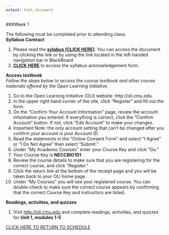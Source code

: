 ```yaml
---
output: html_document
---
```

###Week 1
  
The following must be completed prior to attending class:  
**Syllabus Contract**

1. Please read the [**sylabus (CLICK HERE)**](google.com). You can access the document by clicking the link or by using the link located in the left-handed navigation bar in BlackBoard
2. [**CLICK HERE**](google.com) to access the syllabus acknowledgement form. 

**Access textbook**  
*Follow the steps below to access the course textbook and other course materials offered by the Open Learning Initiative.*

1. Go to the Open Learning Initiative (OLI) website: http://oli.cmu.edu.
2. In the upper right hand corner of the site, click “Register” and fill out the form.
3. On the “Confirm Your Account Information” page, review the account information you entered. If everything is correct, click the "Confirm Account" button. If not, click "Edit Account" to make your changes.
4. Important Note: the only account setting that can't be changed after you confirm your account is your Account ID.
5. Read the statements in the “Online Consent Form” and select “I Agree” or “I Do Not Agree” then select “Submit.”
6. Under “My Academic Courses” enter your Course Key and click “Go.”
7. Your Course Key is **NECCBIO101**
8. Review the course details to make sure that you are registering for the correct course, and click “Register.”
9. Click the return link at the bottom of the receipt page and you will be taken back to your OLI home page.
10. Under “My Courses” you will see your registered course. You can double-check to make sure the correct course appears by confirming that the correct Course Key and instructors are listed.  
   
**Readings, activities, and quizzes**    

1. Visit [http://oli.cmu.edu](https://oli.cmu.edu/jcourse/webui/welcome.do) and complete readings, activities, and quizzes for **Unit 1, modules 1-5**


[CLICK HERE TO RETURN TO SCHEDULE](schedule.html)